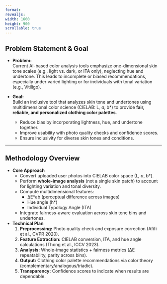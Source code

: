 ```yaml
---
format:
revealjs:
width: 1600
height: 900
scrollable: true
---
```


## Problem Statement & Goal

- **Problem:**  
  Current AI-based color analysis tools emphasize one-dimensional skin tone scales (e.g., light vs. dark, or ITA only), neglecting hue and undertone. This leads to incomplete or biased recommendations, especially under varied lighting or for individuals with tonal variation (e.g., Vitiligo).  

- **Goal:**  
  Build an inclusive tool that analyzes skin tone and undertones using multidimensional color science (CIELAB: L*, a*, b*) to provide **fair, reliable, and personalized clothing color palettes**.  
  - Reduce bias by incorporating lightness, hue, and undertone together.  
  - Improve usability with photo quality checks and confidence scores.  
  - Ensure inclusivity for diverse skin tones and conditions.  

---

## Methodology Overview

- **Core Approach**  
  - Convert uploaded user photos into CIELAB color space (L*, a*, b*).  
  - Perform **whole-image analysis** (not a single skin patch) to account for lighting variation and tonal diversity.  
  - Compute multidimensional features:  
    - ΔE\*ab (perceptual difference across images)  
    - Hue angle (h\*)  
    - Individual Typology Angle (ITA)  
  - Integrate fairness-aware evaluation across skin tone bins and undertones.  

- **Technical Plan**  
  1. **Preprocessing:** Photo quality check and exposure correction (Afifi et al., CVPR 2020).  
  2. **Feature Extraction:** CIELAB conversion, ITA, and hue angle calculations (Thong et al., ICCV 2023).  
  3. **Analysis:** Whole-image statistics + fairness metrics (ΔE repeatability, parity across bins).  
  4. **Output:** Clothing color palette recommendations via color theory (complementary/analogous/triadic).  
  5. **Transparency:** Confidence scores to indicate when results are dependable.  
